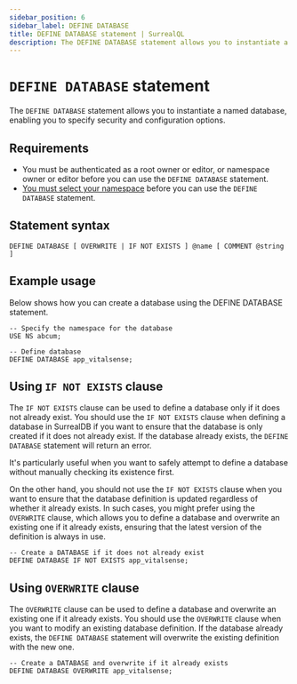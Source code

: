 ```yaml
---
sidebar_position: 6
sidebar_label: DEFINE DATABASE
title: DEFINE DATABASE statement | SurrealQL
description: The DEFINE DATABASE statement allows you to instantiate a named database, enabling you to specify security and configuration options.
---
```


# `DEFINE DATABASE` statement

The `DEFINE DATABASE` statement allows you to instantiate a named database, enabling you to specify security and configuration options.

## Requirements

- You must be authenticated as a root owner or editor, or namespace owner or editor before you can use the `DEFINE DATABASE` statement.
- [You must select your namespace](/docs/surrealql/statements/use) before you can use the `DEFINE DATABASE` statement.

## Statement syntax

```syntax title="SurrealQL Syntax"
DEFINE DATABASE [ OVERWRITE | IF NOT EXISTS ] @name [ COMMENT @string ]
```

## Example usage
Below shows how you can create a database using the DEFINE DATABASE statement.

```surql
-- Specify the namespace for the database
USE NS abcum;

-- Define database
DEFINE DATABASE app_vitalsense;
```

## Using `IF NOT EXISTS` clause

<Since v="v1.3.0" />

The `IF NOT EXISTS` clause can be used to define a database only if it does not already exist. You should use the `IF NOT EXISTS` clause when defining a database in SurrealDB if you want to ensure that the database is only created if it does not already exist. If the database already exists, the `DEFINE DATABASE` statement will return an error.

It's particularly useful when you want to safely attempt to define a database without manually checking its existence first.

On the other hand, you should not use the `IF NOT EXISTS` clause when you want to ensure that the database definition is updated regardless of whether it already exists. In such cases, you might prefer using the `OVERWRITE` clause, which allows you to define a database and overwrite an existing one if it already exists, ensuring that the latest version of the definition is always in use.

```surql
-- Create a DATABASE if it does not already exist
DEFINE DATABASE IF NOT EXISTS app_vitalsense;
```

## Using `OVERWRITE` clause

<Since v="v2.0.0" />

The `OVERWRITE` clause can be used to define a database and overwrite an existing one if it already exists. You should use the `OVERWRITE` clause when you want to modify an existing database definition. If the database already exists, the `DEFINE DATABASE` statement will overwrite the existing definition with the new one.

```surql
-- Create a DATABASE and overwrite if it already exists
DEFINE DATABASE OVERWRITE app_vitalsense;
```
